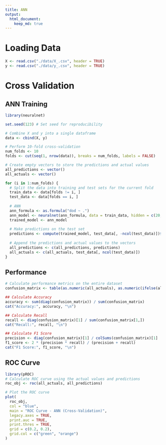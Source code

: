 ```yaml
---
title: ANN
output:
  html_document:
    keep_md: true
---
```


# Loading Data

```r
X <- read.csv("./data/X_.csv", header = TRUE)
y <- read.csv("./data/y_.csv", header = TRUE)
```

# Cross Validation

## ANN Training 

```r
library(neuralnet)

set.seed(123) # Set seed for reproducibility

# Combine X and y into a single dataframe
data <- cbind(X, y)

# Perform 10-fold cross-validation
num_folds <- 10
folds <- cut(seq(1, nrow(data)), breaks = num_folds, labels = FALSE)

# Create empty vectors to store the predictions and actual values
all_predictions <- vector()
all_actuals <- vector()

for (i in 1:num_folds) {
  # Split the data into training and test sets for the current fold
  train_data <- data[folds != i, ]
  test_data <- data[folds == i, ]
  
  # ANN
  ann_formula <- as.formula("dod ~ .")
  ann_model <- neuralnet(ann_formula, data = train_data, hidden = c(20, 10), linear.output = FALSE, act.fct = "logistic")
  trained_model <- ann_model
  
  # Make predictions on the test set
  predictions <- compute(trained_model, test_data[, -ncol(test_data)])$net.result
  
  # Append the predictions and actual values to the vectors
  all_predictions <- c(all_predictions, predictions)
  all_actuals <- c(all_actuals, test_data[, ncol(test_data)])
}
```

## Performance

```r
# Calculate performance metrics on the entire dataset
confusion_matrix <- table(as.numeric(all_actuals), as.numeric(ifelse(all_predictions > 0.5, 1, 0)))

## Calculate Accuracy
accuracy <- sum(diag(confusion_matrix)) / sum(confusion_matrix)
cat("Accuracy:", accuracy, "\n")

## Calculate Recall
recall <- diag(confusion_matrix)[1] / sum(confusion_matrix[1,])
cat("Recall:", recall, "\n")

## Calculate F1 Score
precision <- diag(confusion_matrix)[1] / colSums(confusion_matrix)[1]
f1_score <- 2 * (precision * recall) / (precision + recall)
cat("F1 Score:", f1_score, "\n")
```

## ROC Curve

```r
library(pROC)
# Calculate ROC curve using the actual values and predictions
roc_obj <- roc(all_actuals, all_predictions)

# Plot the ROC curve
plot(
  roc_obj,
  col = "blue",
  main = "ROC Curve - ANN (Cross-Validation)",
  legacy.axes = TRUE,
  print.auc = TRUE,
  print.thres = TRUE,
  grid = c(0.2, 0.2),
  grid.col = c("green", "orange")
)
```

